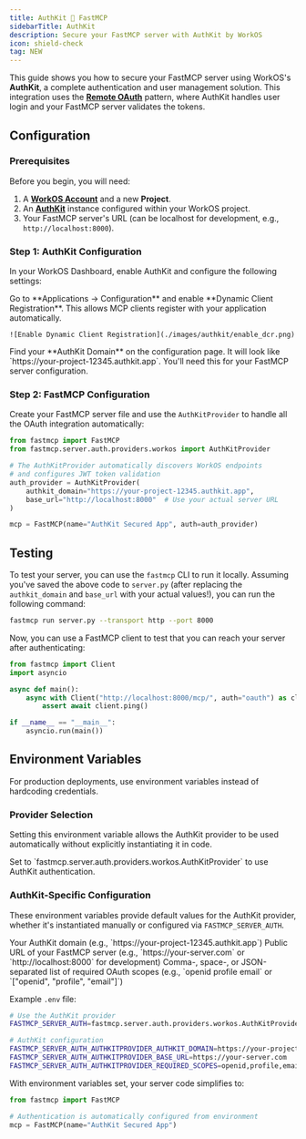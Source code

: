 ```yaml
---
title: AuthKit 🤝 FastMCP
sidebarTitle: AuthKit
description: Secure your FastMCP server with AuthKit by WorkOS
icon: shield-check
tag: NEW
---
```



<VersionBadge version="2.11.0" />

This guide shows you how to secure your FastMCP server using WorkOS's **AuthKit**, a complete authentication and user management solution. This integration uses the [**Remote OAuth**](/en/servers/auth/remote-oauth) pattern, where AuthKit handles user login and your FastMCP server validates the tokens.


## Configuration
### Prerequisites

Before you begin, you will need:
1.  A **[WorkOS Account](https://workos.com/)** and a new **Project**.
2.  An **[AuthKit](https://www.authkit.com/)** instance configured within your WorkOS project.
3.  Your FastMCP server's URL (can be localhost for development, e.g., `http://localhost:8000`).

### Step 1: AuthKit Configuration

In your WorkOS Dashboard, enable AuthKit and configure the following settings:

<Steps>
<Step title="Enable Dynamic Client Registration">
    Go to **Applications → Configuration** and enable **Dynamic Client Registration**. This allows MCP clients register with your application automatically.

    ![Enable Dynamic Client Registration](./images/authkit/enable_dcr.png)
</Step>

<Step title="Note Your AuthKit Domain">
    Find your **AuthKit Domain** on the configuration page. It will look like `https://your-project-12345.authkit.app`. You'll need this for your FastMCP server configuration.
</Step>
</Steps>

### Step 2: FastMCP Configuration

Create your FastMCP server file and use the `AuthKitProvider` to handle all the OAuth integration automatically:

```python server.py
from fastmcp import FastMCP
from fastmcp.server.auth.providers.workos import AuthKitProvider

# The AuthKitProvider automatically discovers WorkOS endpoints
# and configures JWT token validation
auth_provider = AuthKitProvider(
    authkit_domain="https://your-project-12345.authkit.app",
    base_url="http://localhost:8000"  # Use your actual server URL
)

mcp = FastMCP(name="AuthKit Secured App", auth=auth_provider)
```

## Testing

To test your server, you can use the `fastmcp` CLI to run it locally. Assuming you've saved the above code to `server.py` (after replacing the `authkit_domain` and `base_url` with your actual values!), you can run the following command:

```bash
fastmcp run server.py --transport http --port 8000
```

Now, you can use a FastMCP client to test that you can reach your server after authenticating:

```python
from fastmcp import Client
import asyncio

async def main():
    async with Client("http://localhost:8000/mcp/", auth="oauth") as client:
        assert await client.ping()

if __name__ == "__main__":
    asyncio.run(main())
```


## Environment Variables

<VersionBadge version="2.12.1" />

For production deployments, use environment variables instead of hardcoding credentials.

### Provider Selection

Setting this environment variable allows the AuthKit provider to be used automatically without explicitly instantiating it in code.

<Card>
<ParamField path="FASTMCP_SERVER_AUTH" default="Not set">
Set to `fastmcp.server.auth.providers.workos.AuthKitProvider` to use AuthKit authentication.
</ParamField>
</Card>

### AuthKit-Specific Configuration

These environment variables provide default values for the AuthKit provider, whether it's instantiated manually or configured via `FASTMCP_SERVER_AUTH`.

<Card>
<ParamField path="FASTMCP_SERVER_AUTH_AUTHKITPROVIDER_AUTHKIT_DOMAIN" required>
Your AuthKit domain (e.g., `https://your-project-12345.authkit.app`)
</ParamField>

<ParamField path="FASTMCP_SERVER_AUTH_AUTHKITPROVIDER_BASE_URL" required>
Public URL of your FastMCP server (e.g., `https://your-server.com` or `http://localhost:8000` for development)
</ParamField>

<ParamField path="FASTMCP_SERVER_AUTH_AUTHKITPROVIDER_REQUIRED_SCOPES" default="[]">
Comma-, space-, or JSON-separated list of required OAuth scopes (e.g., `openid profile email` or `["openid", "profile", "email"]`)
</ParamField>
</Card>

Example `.env` file:
```bash
# Use the AuthKit provider
FASTMCP_SERVER_AUTH=fastmcp.server.auth.providers.workos.AuthKitProvider

# AuthKit configuration
FASTMCP_SERVER_AUTH_AUTHKITPROVIDER_AUTHKIT_DOMAIN=https://your-project-12345.authkit.app
FASTMCP_SERVER_AUTH_AUTHKITPROVIDER_BASE_URL=https://your-server.com
FASTMCP_SERVER_AUTH_AUTHKITPROVIDER_REQUIRED_SCOPES=openid,profile,email
```

With environment variables set, your server code simplifies to:

```python server.py
from fastmcp import FastMCP

# Authentication is automatically configured from environment
mcp = FastMCP(name="AuthKit Secured App")
```